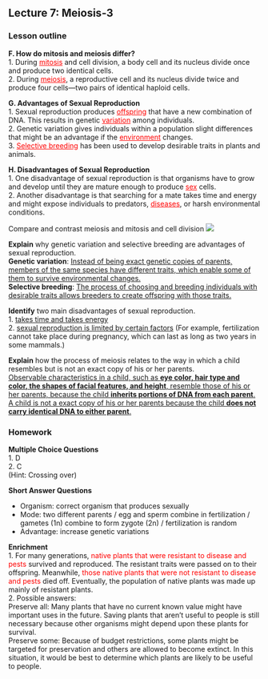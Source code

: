 ## Lecture 7: Meiosis-3

### Lesson outline  
**F. How do mitosis and meiosis differ?**  
1. During <span style="color:red"><u>mitosis</u></span> and cell division, a body cell and its nucleus divide once and produce two identical cells.  
2. During <span style="color:red"><u>meiosis</u></span>, a reproductive cell and its nucleus divide twice and produce four cells––two pairs of identical haploid cells.  

**G. Advantages of Sexual Reproduction**  
1. Sexual reproduction produces <span style="color:red"><u>offspring</u></span> that have a new combination of DNA. This results in genetic <span style="color:red"><u>variation</u></span> among individuals.  
2. Genetic variation gives individuals within a population slight differences that might be an advantage if the <span style="color:red"><u>environment</u></span> changes.  
3. <span style="color:red"><u>Selective breeding</u></span> has been used to develop desirable traits in plants and animals.  

**H. Disadvantages of Sexual Reproduction**  
1. One disadvantage of sexual reproduction is that organisms have to grow and develop until they are mature enough to produce <span style="color:red"><u>sex</u></span> cells.  
2. Another disadvantage is that searching for a mate takes time and energy and might expose individuals to predators, <span style="color:red"><u>diseases</u></span>, or harsh environmental conditions.  

Compare and contrast meiosis and mitosis and cell division
![](./img/mitosis-meiosis.png)

**Explain** why genetic variation and selective breeding are advantages of sexual reproduction.  
**Genetic variation**: <u>Instead of being exact genetic copies of parents, members of the same species have different traits, which enable some of them to survive environmental changes.</u>  
**Selective breeding**: <u>The process of choosing and breeding individuals with desirable traits allows breeders to create offspring with those traits.</u>  

**Identify** two main disadvantages of sexual reproduction.  
1. <u>takes time and takes energy</u>  
2. <u>sexual reproduction is limited by certain factors</u> (For example, fertilization cannot take place during pregnancy, which can last as long as two years in some mammals.)  

**Explain** how the process of meiosis relates to the way in which a child resembles but is not an exact copy of his or her parents.  
<u>Observable characteristics in a child, such as **eye color, hair type and color, the shapes of facial features, and height**, resemble those of his or her parents, because the child **inherits portions of DNA from each parent**. A child is not a exact copy of his or her parents because the child **does not carry identical DNA to either parent**.</u>  

### Homework  
**Multiple Choice Questions**  
1. D  
2. C  
(Hint: Crossing over)  

**Short Answer Questions**  

* Organism: correct organism that produces sexually  
* Mode: two different parents / egg and sperm combine in fertilization / gametes (1n) combine to form zygote (2n) / fertilization is random  
* Advantage: increase genetic variations  

**Enrichment**  
1. For many generations, <span style="color:red">native plants that were resistant to disease and pests</span> survived and reproduced. The resistant traits were passed on to their offspring. Meanwhile, <span style="color:red">those native plants that were not resistant to disease and pests</span> died off. Eventually, the population of native plants was made up mainly of resistant plants.  
2. Possible answers:  
Preserve all: Many plants that have no current known value might have important uses in the future. Saving plants that aren’t useful to people is still necessary because other organisms might depend upon these plants for survival.  
Preserve some: Because of budget restrictions, some plants might be targeted for preservation and others are allowed to become extinct. In this situation, it would be best to determine which plants are likely to be useful to people.
